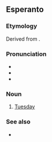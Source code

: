 ==Esperanto==

===Etymology===
Derived from {{etyl|fr|eo}} {{m|fr|mardi}}.

===Pronunciation===
* {{audio|Eo-mardo.ogg|Audio|lang=eo}}
* {{IPA|/ˈmar.do/|lang=eo}}
* {{hyphenation|mar|do|lang=eo}}

===Noun===
{{eo-head}}

# [[Tuesday]]

===See also===
* {{list:days of the week/eo}}

{{eo BRO|5}}
{{eo GCSE|0}}
{{Universala Vortaro}}